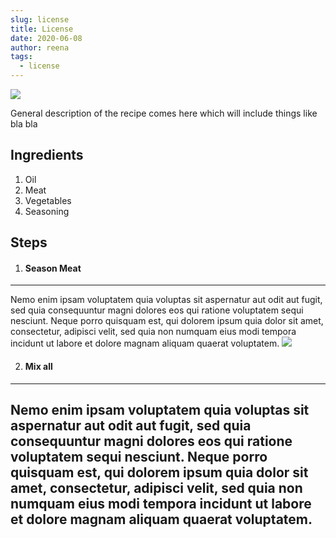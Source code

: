 ```yaml
---
slug: license
title: License
date: 2020-06-08
author: reena
tags:
  - license
---
```

![](/images/beach-work.jpg)

General description of the recipe comes here which will include things like bla bla  

## Ingredients 

  1. Oil 
  2. Meat 
  3. Vegetables 
  4. Seasoning 

## Steps 
  1. #### Season Meat 
  ---
Nemo enim ipsam voluptatem quia voluptas sit aspernatur aut odit aut fugit, sed quia consequuntur magni dolores eos qui ratione voluptatem sequi nesciunt. Neque porro quisquam est, qui dolorem ipsum quia dolor sit amet, consectetur, adipisci velit, sed quia non numquam eius modi tempora incidunt ut labore et dolore magnam aliquam quaerat voluptatem.
![](/images/600x300.png)

  2. #### Mix all 
  ---
Nemo enim ipsam voluptatem quia voluptas sit aspernatur aut odit aut fugit, sed quia consequuntur magni dolores eos qui ratione voluptatem sequi nesciunt. Neque porro quisquam est, qui dolorem ipsum quia dolor sit amet, consectetur, adipisci velit, sed quia non numquam eius modi tempora incidunt ut labore et dolore magnam aliquam quaerat voluptatem.
  ---